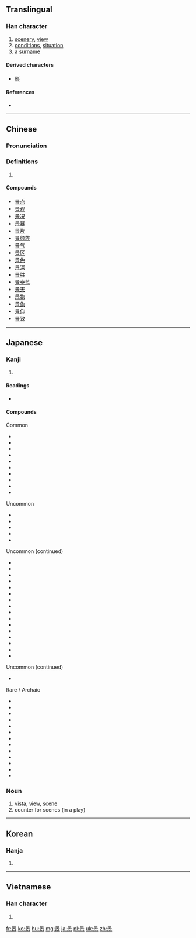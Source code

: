 ==Translingual==

===Han character===
{{Han char|rn=72|rad=日|as=08|sn=12|four=6090<sub>6</sub>|canj=日卜口火 (AYRF)|ids=⿱[[日]][[京]]}}

# [[scenery]], [[view]]
# [[conditions]], [[situation]]
# a [[surname]]

====Derived characters====
* [[影]]

====References====
* {{Han ref|kx=0496.300|dkj=13983|dj=0862.130|hdz=21520.030|uh=666F|ud=26223|bh=B4BA|bd=46266}}

----

==Chinese==
{{zh-forms}}

===Pronunciation===
{{zh-pron
|m=jǐng
|c=ging2
|mc=y
|oc=y
|ma=
|cat=n,pn
}}

===Definitions===
# {{rfdef|lang=zh}}

====Compounds====
* [[景点]]
* [[景观]]
* [[景况]]
* [[景慕]]
* [[景片]]
* [[景颇族]]
* [[景气]]
* [[景区]]
* [[景色]]
* [[景深]]
* [[景胜]]
* [[景泰蓝]]
* [[景天]]
* [[景物]]
* [[景象]]
* [[景仰]]
* [[景致]]

----

==Japanese==

===Kanji===
{{ja-kanji|grade=4|rs=日08}}

# {{defn|lang=ja|sort=日08}}

====Readings====
* {{ja-readings|goon=[[きょう]] (kyō) {{non-joyo-reading}}, [[よう]] (yō) {{non-joyo-reading}}|kanon=[[えい]] (ei) {{non-joyo-reading}}, [[けい]] (kei)|kun=[[けしき]] (keshiki), [[かげ]] (kage)}}

====Compounds====
{{der-top3|Compounds for 景}}
Common
* {{term|lang=ja|景品|tr=keihin}}
* {{term|lang=ja|景観|tr=keikan}}
* {{term|lang=ja|景気|tr=keiki}}
* {{term|lang=ja|景色|tr=keshiki}}
* {{term|lang=ja|景勝|tr=keishō}}
* {{term|lang=ja|風景|tr=fūkei}}
* {{term|lang=ja|背景|tr=haikei}}
* {{term|lang=ja|情景|tr=jōkei}}
* {{term|lang=ja|光景|tr=kōkei}}
* {{term|lang=ja|夜景|tr=yakei}}

Uncommon
* {{term|lang=ja|景物|tr=keibutsu}}
* {{term|lang=ja|景況|tr=keikyō}}
* {{term|lang=ja|美景|tr=bikei}}
* {{term|lang=ja|盆景|tr=bonkei}}
* {{term|lang=ja|遠景|tr=enkei}}

{{der-mid3}}
Uncommon (continued)
* {{term|lang=ja|八景|tr=hakkei}}
* {{term|lang=ja|百景|tr=hyakkei}}
* {{term|lang=ja|実景|tr=jikkei}}
* {{term|lang=ja|叙景|tr=jokei}}
* {{term|lang=ja|海景|tr=kaikei}}
* {{term|lang=ja|近景|tr=kinkei}}
* {{term|lang=ja|後景|tr=kōkei}}
* {{term|lang=ja|三景|tr=sankei}}
* {{term|lang=ja|借景|tr=shakkei}}
* {{term|lang=ja|小景|tr=shōkei}}
* {{term|lang=ja|点景|tr=tenkei}}
* {{term|lang=ja|添景|tr=tenkei}}
* {{term|lang=ja|夕景|tr=yūkei}}
* {{term|lang=ja|絶景|tr=zekkei}}
* {{term|lang=ja|前景|tr=zenkei}}
* {{term|lang=ja|全景|tr=zenkei}}

{{der-mid3}}
Uncommon (continued)
* {{term|lang=ja|天下の景|tr=tenka no kei}}

Rare / Archaic
* {{term|lang=ja|景仰|tr=keikō/keigyō}}
* {{term|lang=ja|景教|tr=keikyō}}
* {{term|lang=ja|景趣|tr=keishu}}
* {{term|lang=ja|景雲|tr=keiun}}
* {{term|lang=ja|晩景|tr=bankei}}
* {{term|lang=ja|中景|tr=chūkei}}
* {{term|lang=ja|佳景|tr=kakei}}
* {{term|lang=ja|雪景|tr=sekkei}}
* {{term|lang=ja|勝景|tr=shōkei}}
* {{term|lang=ja|庭景|tr=teikei}}
* {{term|lang=ja|雲景|tr=unkei}}
* {{term|lang=ja|幽景|tr=yūkei}}
* {{term|lang=ja|淑景舎|tr=shigeisa/shigeisha}}
{{der-bottom}}

===Noun===
{{ja-noun|けい}}

# [[vista]], [[view]], [[scene]]
# counter for scenes (in a play)

----

==Korean==

===Hanja===
{{ko-hanja|hangeul=[[경]], [[영]]|eumhun=|rv=gyeong, yeong|mr=kyŏng, yŏng|y=kyeng, yeng}}

# {{defn|lang=ko|sort=日08}}

----

==Vietnamese==

===Han character===
{{vi-hantu|[[cảnh]], [[khảnh]], [[kiểng]], [[ngoảnh]], [[kẻng]], [[ngảnh]]|rs=日08}}

# {{defn|lang=vi|sort=日08}}

[[fr:景]]
[[ko:景]]
[[hu:景]]
[[mg:景]]
[[ja:景]]
[[pl:景]]
[[uk:景]]
[[zh:景]]
